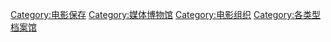 
[[Category:电影保存|Category:电影保存]]
[[Category:媒体博物馆|Category:媒体博物馆]]
[[Category:电影组织|Category:电影组织]]
[[Category:各类型档案馆|Category:各类型档案馆]]